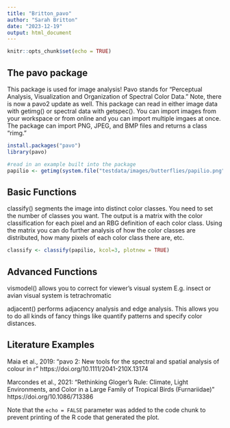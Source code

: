 ```yaml
---
title: "Britton_pavo"
author: "Sarah Britton"
date: "2023-12-19"
output: html_document
---
```


```r
knitr::opts_chunk$set(echo = TRUE)
```

## The pavo package

This package is used for image analysis! Pavo stands for "Perceptual Analysis, Visualization and Organization of Spectral Color Data." Note, there is now a pavo2 update as well. This package can read in either image data with getimg() or spectral data with getspec(). You can import images from your workspace or from online and you can import multiple imgaes at once. The package can import PNG, JPEG, and BMP files and returns a class "rimg."
```r
install.packages("pavo")
library(pavo)
```
```r
#read in an example built into the package
papilio <- getimg(system.file("testdata/images/butterflies/papilio.png", package = "pavo"))

```
## Basic Functions
classify() segments the image into distinct color classes. You need to set the number of classes you want. The output is a matrix with the color classification for each pixel and an RBG definition of each color class. Using the matrix you can do further analysis of how the color classes are distributed, how many pixels of each color class there are, etc. 


```r
classify <- classify(papilio, kcol=3, plotnew = TRUE)
```
## Advanced Functions
vismodel() allows you to correct for viewer’s visual system
E.g. insect or avian visual system is tetrachromatic

adjacent() performs adjacency analysis and edge analysis. This allows you to do all kinds of fancy things like quantify patterns and specify color distances.


## Literature Examples
Maia et al., 2019: "pavo 2: New tools for the spectral and spatial analysis of colour in r" 
 https://doi.org/10.1111/2041-210X.13174
 
 Marcondes et al., 2021: "Rethinking Gloger’s Rule: Climate, Light Environments, and Color in a Large Family of Tropical Birds (Furnariidae)" 
 https://doi.org/10.1086/713386
 
 

Note that the `echo = FALSE` parameter was added to the code chunk to prevent printing of the R code that generated the plot.
